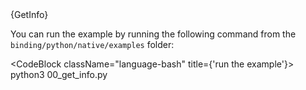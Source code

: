 

<CodeBlock className="language-typescript">
  {GetInfo}
</CodeBlock>

You can run the example by running the following command from the `binding/python/native/examples` folder:

<CodeBlock className="language-bash" title={'run the example'}>
    python3 00_get_info.py
</CodeBlock>
